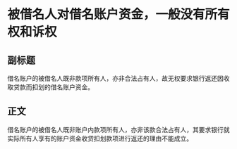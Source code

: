 # 被借名人对借名账户资金，一般没有所有权和诉权
## 副标题
借名账户的被借名人既非款项所有人，亦非合法占有人，故无权要求银行返还因收取贷款而扣划的借名账户资金。
## 正文
借名账户的被借名人既非账户内款项所有人，亦非该款合法占有人，其要求银行就实际所有人享有的账户资金收贷扣划款项进行返还的理由不能成立。
